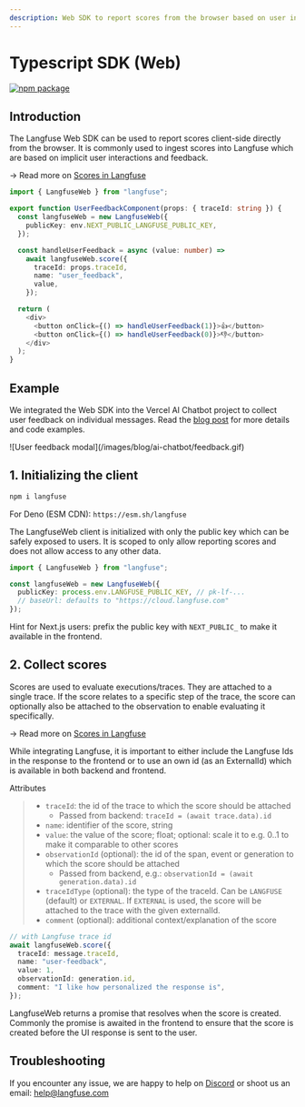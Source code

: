 ```yaml
---
description: Web SDK to report scores from the browser based on user interactions and feedback
---
```



# Typescript SDK (Web)

[![npm package](https://img.shields.io/npm/v/langfuse?style=flat-square)](https://www.npmjs.com/package/langfuse)

## Introduction

The Langfuse Web SDK can be used to report scores client-side directly from the browser. It is commonly used to ingest scores into Langfuse which are based on implicit user interactions and feedback.

→ Read more on [Scores in Langfuse](/docs/scores)

```typescript {1, 9, 17-18} filename="UserFeedbackComponent.tsx"
import { LangfuseWeb } from "langfuse";

export function UserFeedbackComponent(props: { traceId: string }) {
  const langfuseWeb = new LangfuseWeb({
    publicKey: env.NEXT_PUBLIC_LANGFUSE_PUBLIC_KEY,
  });

  const handleUserFeedback = async (value: number) =>
    await langfuseWeb.score({
      traceId: props.traceId,
      name: "user_feedback",
      value,
    });

  return (
    <div>
      <button onClick={() => handleUserFeedback(1)}>👍</button>
      <button onClick={() => handleUserFeedback(0)}>👎</button>
    </div>
  );
}
```

## Example

We integrated the Web SDK into the Vercel AI Chatbot project to collect user feedback on individual messages. Read the [blog post](/blog/showcase-llm-chatbot) for more details and code examples.

<div className="max-w-2xl overflow-hidden mt-6 rounded-xl shadow-lg ring-1 ring-slate-700">
  ![User feedback modal](/images/blog/ai-chatbot/feedback.gif)
</div>

## 1. Initializing the client

```sh npm2yarn
npm i langfuse
```

For Deno (ESM CDN): `https://esm.sh/langfuse`

The LangfuseWeb client is initialized with only the public key which can be safely exposed to users. It is scoped to only allow reporting scores and does not allow access to any other data.

```typescript filename="frontend.ts"
import { LangfuseWeb } from "langfuse";

const langfuseWeb = new LangfuseWeb({
  publicKey: process.env.LANGFUSE_PUBLIC_KEY, // pk-lf-...
  // baseUrl: defaults to "https://cloud.langfuse.com"
});
```

Hint for Next.js users: prefix the public key with `NEXT_PUBLIC_` to make it available in the frontend.

## 2. Collect scores

Scores are used to evaluate executions/traces. They are attached to a single trace. If the score relates to a specific step of the trace, the score can optionally also be attached to the observation to enable evaluating it specifically.

→ Read more on [Scores in Langfuse](/docs/scores)


<Callout type="info" emoji="ℹ️">
  While integrating Langfuse, it is important to either include the Langfuse Ids
  in the response to the frontend or to use an own id (as an ExternalId) which
  is available in both backend and frontend.
</Callout>

Attributes

> - `traceId`: the id of the trace to which the score should be attached
>   - Passed from backend: `traceId = (await trace.data).id`
> - `name`: identifier of the score, string
> - `value`: the value of the score; float; optional: scale it to e.g. 0..1 to make it comparable to other scores
> - `observationId` (optional): the id of the span, event or generation to which the score should be attached
>   - Passed from backend, e.g.: `observationId = (await generation.data).id`
> - `traceIdType` (optional): the type of the traceId. Can be `LANGFUSE` (default) or `EXTERNAL`. If `EXTERNAL` is used, the score will be attached to the trace with the given externalId.
> - `comment` (optional): additional context/explanation of the score

```typescript filename="frontend.ts"
// with Langfuse trace id
await langfuseWeb.score({
  traceId: message.traceId,
  name: "user-feedback",
  value: 1,
  observationId: generation.id,
  comment: "I like how personalized the response is",
});
```

LangfuseWeb returns a promise that resolves when the score is created. Commonly the promise is awaited in the frontend to ensure that the score is created before the UI response is sent to the user.

## Troubleshooting

If you encounter any issue, we are happy to help on [Discord](https://discord.gg/7NXusRtqYU) or shoot us an email: help@langfuse.com
